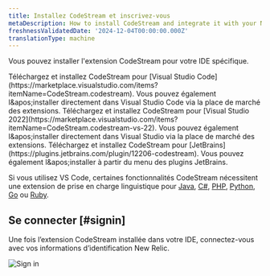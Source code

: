 ```yaml
---
title: Installez CodeStream et inscrivez-vous
metaDescription: How to install CodeStream and integrate it with your New Relic account.
freshnessValidatedDate: '2024-12-04T00:00:00.000Z'
translationType: machine
---
```


Vous pouvez installer l'extension CodeStream pour votre IDE spécifique.

<CollapserGroup>
  <Collapser className="freq-link" id="vscode" title="Code de Visual Studio">
    Téléchargez et installez CodeStream pour [Visual Studio Code](https://marketplace.visualstudio.com/items?itemName=CodeStream.codestream). Vous pouvez également l&amp;apos;installer directement dans Visual Studio Code via la place de marché des extensions.
  </Collapser>

  <Collapser className="freq-link" id="visual-studio" title="Visual Studio">
    Téléchargez et installez CodeStream pour [Visual Studio 2022](https://marketplace.visualstudio.com/items?itemName=CodeStream.codestream-vs-22). Vous pouvez également l&amp;apos;installer directement dans Visual Studio via la place de marché des extensions.
  </Collapser>

  <Collapser className="freq-link" id="jetbrains" title="JetBrains">
    Téléchargez et installez CodeStream pour [JetBrains](https://plugins.jetbrains.com/plugin/12206-codestream). Vous pouvez également l&amp;apos;installer à partir du menu des plugins JetBrains.
  </Collapser>
</CollapserGroup>

Si vous utilisez VS Code, certaines fonctionnalités CodeStream nécessitent une extension de prise en charge linguistique pour [Java](https://marketplace.visualstudio.com/items?itemName=redhat.java), [C#](https://marketplace.visualstudio.com/items?itemName=ms-dotnettools.csharp), [PHP](https://marketplace.visualstudio.com/items?itemName=bmewburn.vscode-intelephense-client), [Python](https://marketplace.visualstudio.com/items?itemName=ms-python.python), [Go](https://marketplace.visualstudio.com/items?itemName=golang.go) ou [Ruby](https://marketplace.visualstudio.com/items?itemName=Shopify.ruby-lsp).

## Se connecter [#signin]

Une fois l’extension CodeStream installée dans votre IDE, connectez-vous avec vos informations d’identification New Relic.

<img title="Sign in" alt="Sign in" src="/images/codestream_screenshot-crop_sign-in.webp" />